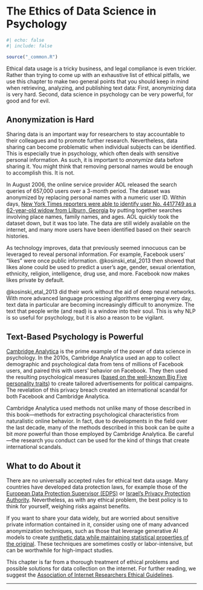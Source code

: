 # The Ethics of Data Science in Psychology {#sec-ethics}

```r
#| echo: false
#| include: false

source("_common.R")
```

Ethical data usage is a tricky business, and legal compliance is even trickier. Rather than trying to come up with an exhaustive list of ethical pitfalls, we use this chapter to make two general points that you should keep in mind when retrieving, analyzing, and publishing text data: First, anonymizing data is very hard. Second, data science in psychology can be very powerful, for good and for evil.

## Anonymization is Hard

Sharing data is an important way for researchers to stay accountable to their colleagues and to promote further research. Nevertheless, data sharing can become problematic when individual subjects can be identified. This is especially true in psychology, which often deals with sensitive personal information. As such, it is important to *anonymize* data before sharing it. You might think that removing personal names would be enough to accomplish this. It is not.

In August 2006, the online service provider AOL released the search queries of 657,000 users over a 3-month period. The dataset was anonymized by replacing personal names with a numeric user ID. Within days, [New York Times reporters were able to identify user No. 4417749 as a 62-year-old widow from Lilburn, Georgia](https://www.nytimes.com/2006/08/09/technology/09aol.html) by putting together searches involving place names, family names, and ages. AOL quickly took the dataset down, but it was too late. The data are still widely available on the internet, and many more users have been identified based on their search histories.

As technology improves, data that previously seemed innocuous can be leveraged to reveal personal information. For example, Facebook users' "likes" were once public information. @kosinski_etal_2013 then showed that likes alone could be used to predict a user's age, gender, sexual orientation, ethnicity, religion, intelligence, drug use, and more. Facebook now makes likes private by default. <!--# Is it though? Kosinski et al., used MyPersonality -- meaning they needed people to sign into their app. I think likes are still public by default (https://www.facebook.com/help/281388201973414). The story here imo is that Facebook used to let any developer get all the data from FB about their users, whereas now it is much harder.-->

@kosinski_etal_2013 did their work without the aid of deep neural networks. With more advanced language processing algorithms emerging every day, text data in particular are becoming increasingly difficult to anonymize. The text that people write (and read) is a window into their soul. This is why NLP is so useful for psychology, but it is also a reason to be vigilant.

## Text-Based Psychology is Powerful

[Cambridge Analytica](https://en.wikipedia.org/wiki/Facebook–Cambridge_Analytica_data_scandal) is the prime example of the power of data science in psychology. In the 2010s, Cambridge Analytica used an app to collect demographic and psychological data from tens of millions of Facebook users, and paired this with users' behavior on Facebook. They then used the resulting psychological measures ([based on the well-known Big Five personality traits](https://web.archive.org/web/20160216023554/https://cambridgeanalytica.org/about)) to create tailored advertisements for political campaigns. The revelation of this privacy breach created an international scandal for both Facebook and Cambridge Analytica.

Cambridge Analytica used methods not unlike many of those described in this book---methods for extracting psychological characteristics from naturalistic online behavior. In fact, due to developments in the field over the last decade, many of the methods described in this book can be quite a bit *more* powerful than those employed by Cambridge Analytica. Be careful---the research you conduct can be used for the kind of things that create international scandals.

## What to do About it

There are no universally accepted rules for ethical text data usage. Many countries have developed data protection laws, for example those of the [European Data Protection Supervisor (EDPS)](https://edps.europa.eu/sites/default/files/publication/edps_2015-2019_summary_en.pdf) or [Israel's Privacy Protection Authority](https://www.gov.il/he/departments/the_privacy_protection_authority/govil-landing-page). Nevertheless, as with any ethical problem, the best policy is to think for yourself, weighing risks against benefits.

If you want to share your data widely, but are worried about sensitive private information contained in it, consider using one of many advanced anonymization techniques, such as those that leverage generative AI models to create [synthetic data while maintaining statistical properties of the original](https://en.wikipedia.org/wiki/Synthetic_data#Scientific_research). These techniques are sometimes costly or labor-intensive, but can be worthwhile for high-impact studies.

This chapter is far from a thorough treatment of ethical problems and possible solutions for data collection on the internet. For further reading, we suggest the [Association of Internet Researchers Ethical Guidelines](https://aoir.org/ethics/).

------------------------------------------------------------------------
